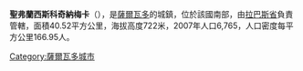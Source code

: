 '''聖弗蘭西斯科奇納梅卡'''（{{lang-es|San Francisco Chinameca}}），是[[薩爾瓦多|薩爾瓦多]]的城鎮，位於該國南部，由[[拉巴斯省_(薩爾瓦多)|拉巴斯省]]負責管轄，面積40.52平方公里，海拔高度722米，2007年人口6,765，人口密度每平方公里166.95人。

{{Coord|13|36|N|89|6|W|display=title}}

{{ElSalvador-geo-stub}}
[[Category:薩爾瓦多城市|Category:薩爾瓦多城市]]